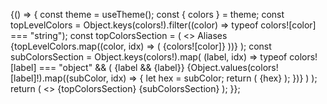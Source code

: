 

<Meta title="Design/Theme Spec"></Meta>

<Preview withToolbar>
  <Story name="Colors">
    {() => {
      const theme = useTheme();
      const { colors } = theme;
      const topLevelColors = Object.keys(colors!).filter((color) => typeof colors![color] === "string");
      const topColorsSection = (
        <>
          <Box>Aliases</Box>
          {topLevelColors.map((color, idx) => (
            <Box mb={1} key={`${color}-${idx}`} {...rest}>
              <Box
                sx={{
                  width: 24,
                  height: 24,
                  bg: colors![color],
                  borderWidth: "1px",
                  borderColor: "gray",
                  borderStyle: "solid"
                }}
              />
              <Box>{colors![color]}</Box>
            </Box>
          ))}
        </>
      );
      const subColorsSection = Object.keys(colors!).map(
        (label, idx) =>
          typeof colors![label] === "object" && (
            <Box key={`${label}-${idx}`}>
              {label && <Box>{label}</Box>}
              {Object.values(colors![label]!).map((subColor, idx) => {
                let hex = subColor;
                return (
                  <Box key={`${hex}-${idx}`} {...rest}>
                    <Box
                      sx={{
                        mb: 1,
                        width: 24,
                        height: 24,
                        bg: hex,
                        borderWidth: "1px",
                        borderColor: "gray",
                        borderStyle: "solid"
                      }}
                    />
                    <Box>{hex}</Box>
                  </Box>
                );
              })}
            </Box>
          )
      );
      return (
        <>
          {topColorsSection}
          {subColorsSection}
        </>
      );
    }};
  </Story>
</Preview>
